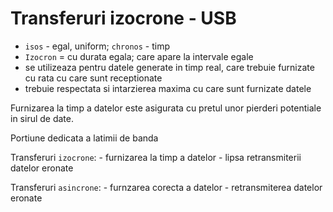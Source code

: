 
<SEO title="Transferuri izocrone - USB" />

# Transferuri izocrone - USB

- `isos` - egal, uniform; `chronos` - timp
- `Izocron` = cu durata egala; care apare la intervale egale
- se utilizeaza pentru datele generate in timp real, care trebuie furnizate cu rata cu care sunt receptionate
- trebuie respectata si intarzierea maxima cu care sunt furnizate datele

Furnizarea la timp a datelor este asigurata cu pretul unor pierderi potentiale in sirul de date.

Portiune dedicata a latimii de banda

Transferuri `izocrone`:
    - furnizarea la timp a datelor
    - lipsa retransmiterii datelor eronate

Transferuri `asincrone`:
    - furnzarea corecta a datelor
    - retransmiterea datelor eronate
<Links />